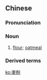 {{also|麦粉}}
==Chinese==
{{zh-forms|s=麦粉}}

===Pronunciation===
{{zh-pron
|m=màifěn
|c=mak6 fan2
|h=pfs=ma̍k-fún
|cat=n
}}

===Noun===
{{zh-noun}}

# [[flour]]; [[oatmeal]]

===Derived terms===
{{zh-der|蒸粗麥粉}}

[[ko:麥粉]]